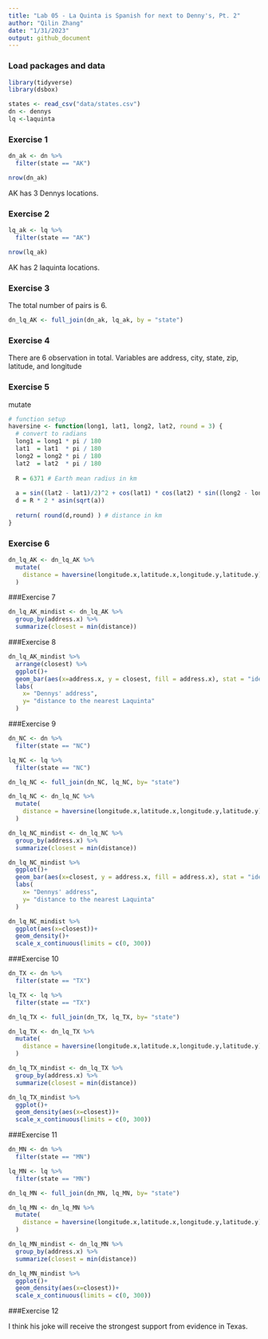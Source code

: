 ```yaml
---
title: "Lab 05 - La Quinta is Spanish for next to Denny's, Pt. 2"
author: "Qilin Zhang"
date: "1/31/2023"
output: github_document
---
```


### Load packages and data

```r
library(tidyverse) 
library(dsbox) 
```

```r
states <- read_csv("data/states.csv")
dn <- dennys
lq <-laquinta
```

### Exercise 1

```r
dn_ak <- dn %>%
  filter(state == "AK")

nrow(dn_ak)
```
AK has 3 Dennys locations.


### Exercise 2

```r
lq_ak <- lq %>%
  filter(state == "AK")

nrow(lq_ak)
```
AK has 2 laquinta locations.

### Exercise 3

The total number of pairs is 6.

```r
dn_lq_AK <- full_join(dn_ak, lq_ak, by = "state")

```


### Exercise 4

There are 6 observation in total. Variables are address, city, state, zip, latitude, and longitude

### Exercise 5

mutate
```r
# function setup
haversine <- function(long1, lat1, long2, lat2, round = 3) {
  # convert to radians
  long1 = long1 * pi / 180
  lat1  = lat1  * pi / 180
  long2 = long2 * pi / 180
  lat2  = lat2  * pi / 180
  
  R = 6371 # Earth mean radius in km
  
  a = sin((lat2 - lat1)/2)^2 + cos(lat1) * cos(lat2) * sin((long2 - long1)/2)^2
  d = R * 2 * asin(sqrt(a))
  
  return( round(d,round) ) # distance in km
}


```


### Exercise 6

```r

dn_lq_AK <- dn_lq_AK %>%
  mutate(
    distance = haversine(longitude.x,latitude.x,longitude.y,latitude.y)
  )

```

###Exercise 7

```r
dn_lq_AK_mindist <- dn_lq_AK %>%
  group_by(address.x) %>%
  summarize(closest = min(distance))
```

###Exercise 8

```r
dn_lq_AK_mindist %>%
  arrange(closest) %>%
  ggplot()+
  geom_bar(aes(x=address.x, y = closest, fill = address.x), stat = "identity")+
  labs(
    x= "Dennys' address",
    y= "distance to the nearest Laquinta"
  )
```
###Exercise 9

```r
dn_NC <- dn %>%
  filter(state == "NC")

lq_NC <- lq %>%
  filter(state == "NC")

dn_lq_NC <- full_join(dn_NC, lq_NC, by= "state")

dn_lq_NC <- dn_lq_NC %>%
  mutate(
    distance = haversine(longitude.x,latitude.x,longitude.y,latitude.y)
  )

dn_lq_NC_mindist <- dn_lq_NC %>%
  group_by(address.x) %>%
  summarize(closest = min(distance))

dn_lq_NC_mindist %>%
  ggplot()+
  geom_bar(aes(x=closest, y = address.x, fill = address.x), stat = "identity")+
  labs(
    x= "Dennys' address",
    y= "distance to the nearest Laquinta"
  )

dn_lq_NC_mindist %>%
  ggplot(aes(x=closest))+
  geom_density()+
  scale_x_continuous(limits = c(0, 300))
```

###Exercise 10

```r
dn_TX <- dn %>%
  filter(state == "TX")

lq_TX <- lq %>%
  filter(state == "TX")

dn_lq_TX <- full_join(dn_TX, lq_TX, by= "state")

dn_lq_TX <- dn_lq_TX %>%
  mutate(
    distance = haversine(longitude.x,latitude.x,longitude.y,latitude.y)
  )

dn_lq_TX_mindist <- dn_lq_TX %>%
  group_by(address.x) %>%
  summarize(closest = min(distance))

dn_lq_TX_mindist %>%
  ggplot()+
  geom_density(aes(x=closest))+
  scale_x_continuous(limits = c(0, 300))
```


###Exercise 11

```r
dn_MN <- dn %>%
  filter(state == "MN")

lq_MN <- lq %>%
  filter(state == "MN")

dn_lq_MN <- full_join(dn_MN, lq_MN, by= "state")

dn_lq_MN <- dn_lq_MN %>%
  mutate(
    distance = haversine(longitude.x,latitude.x,longitude.y,latitude.y)
  )

dn_lq_MN_mindist <- dn_lq_MN %>%
  group_by(address.x) %>%
  summarize(closest = min(distance))

dn_lq_MN_mindist %>%
  ggplot()+
  geom_density(aes(x=closest))+
  scale_x_continuous(limits = c(0, 300))
```

###Exercise 12

I think his joke will receive the strongest support from evidence in Texas.